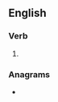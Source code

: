 ==English==

===Verb===
{{head|en|present participle}}

# {{present participle of|boost|lang=en|nocat=1}}

===Anagrams===
* {{anagrams|en|bongoist|bootings|tobogins}}